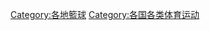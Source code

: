 {{Categories by country|nocat}}
{{Commons category|Basketball by country}}

[[Category:各地籃球|Category:各地籃球]]
[[Category:各国各类体育运动|Category:各国各类体育运动]]